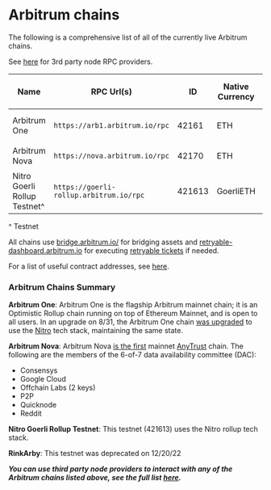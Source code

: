 # Arbitrum chains

The following is a comprehensive list of all of the currently live Arbitrum chains.

See [here](./node-running/node-providers.mdx) for 3rd party node RPC providers.

| Name                         | RPC Url(s)                              | ID     | Native Currency | Explorer(s)                                                               | Underlying L1 | Current Tech Stack  | Sequencer Feed                         | Nitro Seed Database URLs                 |
| ---------------------------- | --------------------------------------- | ------ | --------------- | ------------------------------------------------------------------------- | ------------- | ------------------- | -------------------------------------- | ---------------------------------------- |
| Arbitrum One                 | `https://arb1.arbitrum.io/rpc`          | 42161  | ETH             | `https://arbiscan.io/` `https://explorer.arbitrum.io/`                    | Ethereum      | Nitro Rollup (8/31) | `wss://arb1.arbitrum.io/feed`          | <code>@arbOneNitroPrunedSnapshot@</code> |
| Arbitrum Nova                | `https://nova.arbitrum.io/rpc`          | 42170  | ETH             | `https://nova.arbiscan.io/` `https://nova-explorer.arbitrum.io/`          | Ethereum      | Nitro AnyTrust      | `wss://nova.arbitrum.io/feed`          | N/A                                      |
| Nitro Goerli Rollup Testnet^ | `https://goerli-rollup.arbitrum.io/rpc` | 421613 | GoerliETH       | `https://goerli.arbiscan.io` `https://goerli-rollup-explorer.arbitrum.io` | Goerli        | Nitro Rollup        | `wss://goerli-rollup.arbitrum.io/feed` | N/A                                      |

^ Testnet

All chains use [bridge.arbitrum.io/](https://bridge.arbitrum.io/) for bridging assets and [retryable-dashboard.arbitrum.io](https://retryable-dashboard.arbitrum.io/) for executing [retryable tickets](./arbos/l1-to-l2-messaging.mdx) if needed.

For a list of useful contract addresses, see [here](./useful-addresses.mdx).

### Arbitrum Chains Summary

**Arbitrum One**: Arbitrum One is the flagship Arbitrum mainnet chain; it is an Optimistic Rollup chain running on top of Ethereum Mainnet, and is open to all users. In an upgrade on 8/31, the Arbitrum One chain [was upgraded](https://medium.com/offchainlabs/its-nitro-time-86944693bf29) to use the [Nitro](./inside-arbitrum-nitro/inside-arbitrum-nitro.mdx) tech stack, maintaining the same state.

**Arbitrum Nova**: Arbitrum Nova [is the first](https://medium.com/offchainlabs/its-time-for-a-new-dawn-nova-is-open-to-the-public-a081df1e4ad2) mainnet [AnyTrust](./inside-anytrust.mdx) chain. The following are the members of the 6-of-7 data availability committee (DAC):

- Consensys
- Google Cloud
- Offchain Labs (2 keys)
- P2P
- Quicknode
- Reddit

**Nitro Goerli Rollup Testnet**: This testnet (421613) uses the Nitro rollup tech stack.

**RinkArby**: This testnet was deprecated on 12/20/22

**_You can use third party node providers to interact with any of the Arbitrum chains listed above, see the full list [here](./node-running/node-providers.mdx)._**
